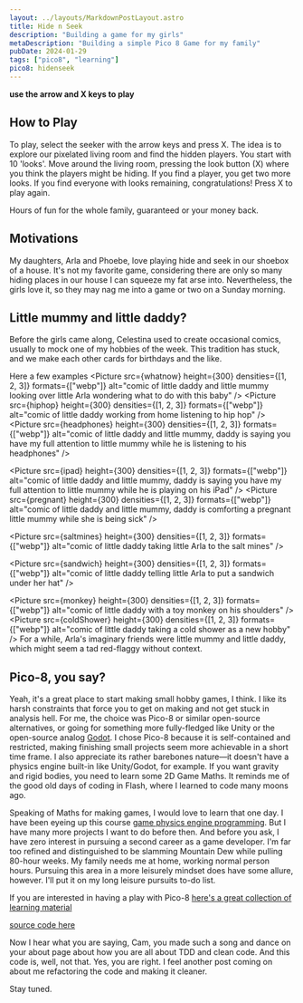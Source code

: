 ```yaml
---
layout: ../layouts/MarkdownPostLayout.astro
title: Hide n Seek
description: "Building a game for my girls"
metaDescription: "Building a simple Pico 8 Game for my family"
pubDate: 2024-01-29
tags: ["pico8", "learning"]
pico8: hidenseek
---
```



**use the arrow and X keys to play**

## How to Play

To play, select the seeker with the arrow keys and press X. 
The idea is to explore our pixelated living room and find the hidden players. 
You start with 10 'looks'. Move around the living room, pressing the look 
button (X) where you think the players might be hiding. If you find a player, 
you get two more looks. If you find everyone with looks remaining, congratulations! 
Press X to play again.

Hours of fun for the whole family, guaranteed or your money back.

## Motivations
My daughters, Arla and Phoebe, love playing hide and seek in our shoebox of a house. 
It's not my favorite game, considering there are only so many hiding places in our
house I can squeeze my fat arse into. Nevertheless, the girls love it, so they 
may nag me into a game or two on a Sunday morning.

## Little mummy and little daddy?

Before the girls came along, Celestina used to create occasional comics, 
usually to mock one of my hobbies of the week. This tradition has stuck, 
and we make each other cards for birthdays and the like. 

Here a few examples
<ImageCollection>
<Picture
  src={whatnow}
  height={300}
  densities={[1, 2, 3]}
  formats={["webp"]}
  alt="comic of little daddy and little mummy looking over little Arla wondering what to do with this baby"
/>
<Picture
  src={hiphop}
  height={300}
  densities={[1, 2, 3]}
  formats={["webp"]}
  alt="comic of little daddy working from home listening to hip hop"
/>
<Picture
  src={headphones}
  height={300}
  densities={[1, 2, 3]}
  formats={["webp"]}
  alt="comic of little daddy and little mummy, daddy is saying you have my full attention to little mummy while he is listening to his headphones"
/>
  
<Picture
  src={ipad}
  height={300}
  densities={[1, 2, 3]}
  formats={["webp"]}
  alt="comic of little daddy and little mummy, daddy is saying you have my full attention to little mummy while he is playing on his iPad"
/>
<Picture
  src={pregnant}
  height={300}
  densities={[1, 2, 3]}
  formats={["webp"]}
  alt="comic of little daddy and little mummy, daddy is comforting a pregnant little mummy while she is being sick"
/>
 
<Picture
  src={saltmines}
  height={300}
  densities={[1, 2, 3]}
  formats={["webp"]}
  alt="comic of little daddy taking little Arla to the salt mines"
/>
 
<Picture
  src={sandwich}
  height={300}
  densities={[1, 2, 3]}
  formats={["webp"]}
  alt="comic of little daddy telling little Arla to put a sandwich under her hat"
/>
 
<Picture
  src={monkey}
  height={300}
  densities={[1, 2, 3]}
  formats={["webp"]}
  alt="comic of little daddy with a toy monkey on his shoulders"
/>
<Picture
  src={coldShower}
  height={300}
  densities={[1, 2, 3]}
  formats={["webp"]}
  alt="comic of little daddy taking a cold shower as a new hobby"
/>
</ImageCollection>
For a while, Arla's imaginary friends were little mummy and little daddy, which might seem a 
tad red-flaggy without context.

## Pico-8, you say?

Yeah, it's a great place to start making small hobby games, I think. I like its harsh constraints that force
you to get on making and not get stuck in analysis hell. For me, the choice was Pico-8 or similar
open-source alternatives, or going for something more fully-fledged like Unity or the open-source analog
[Godot](https://godotengine.org/). I chose Pico-8 because it is self-contained and restricted, making
finishing small projects seem more achievable in a short time frame. I also appreciate its rather barebones
nature—it doesn't have a physics engine built-in like Unity/Godot, for example. If you want gravity and
rigid bodies, you need to learn some 2D Game Maths. It reminds me of the good old days of coding in Flash,
where I learned to code many moons ago.

Speaking of Maths for making games, I would love to learn that one day. I have been eyeing up this 
course [game physics engine programming](https://pikuma.com/courses/game-physics-engine-programming). 
But I have many more projects I want to do before then. And before you ask, I have zero interest in pursuing a second career as a game developer. I'm far too refined and distinguished to be slamming Mountain Dew while pulling 80-hour weeks. My family needs me at home, working normal person hours. Pursuing this area in a more leisurely mindset does have some allure, however. I'll put it on my long leisure pursuits to-do list.

If you are interested in having a play with Pico-8 
[here's a great collection of learning material](https://www.reddit.com/r/pico8/comments/zz79bw/pico8_101_intro_resources_list/)


[source code here](https://github.com/sasky/pico8/tree/main/hideNseek)

Now I hear what you are saying, Cam, you made such a song and dance on your about page about how you are all about TDD and clean code.
And this code is, well, not that. Yes, you are right. I feel another post coming on about me refactoring the code and making it cleaner.

Stay tuned.
